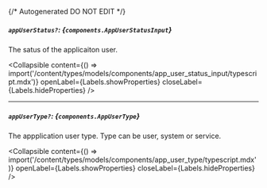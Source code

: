 {/* Autogenerated DO NOT EDIT  */}

##### `appUserStatus?`: *{`components.AppUserStatusInput`}*
The satus of the applicaiton user.

<Collapsible content={() => import('/content/types/models/components/app_user_status_input/typescript.mdx')} openLabel={Labels.showProperties} closeLabel={Labels.hideProperties} />


---
##### `appUserType?`: *{`components.AppUserType`}*
The appplication user type. Type can be user, system or service.

<Collapsible content={() => import('/content/types/models/components/app_user_type/typescript.mdx')} openLabel={Labels.showProperties} closeLabel={Labels.hideProperties} />



